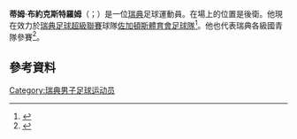 '''蒂姆·布約克斯特羅姆'''（{{lang-sv|Tim Björkström}}；{{bd|1991年|1月8日}}）是一位[[瑞典|瑞典]]足球運動員。在場上的位置是後衛。他現在效力於[[瑞典足球超級聯賽|瑞典足球超級聯賽]]球隊[[佐加頓斯體育會足球隊|佐加頓斯體育會足球隊]]<ref>{{cite web|title=Tim Björkström|url=http://svenskfotboll.se/superettan/person/?playerid=5946|publisher=Svenskfotboll|accessdate=10 February 2012}}</ref>。他也代表瑞典各級國青隊參賽<ref>{{cite web|title=Förnyat förtronde för Tim Björkström|url=http://webcache.googleusercontent.com/search?q=cache:X9okb1umXtoJ:brommapojkarna.se/index.php%3Foption%3Dcom_content%26view%3Darticle%26id%3D423:foernyat-foertroende-foer-tim-bjoerkstroem%26catid%3D82:nyheter%26Itemid%3D422+&cd=6&hl=sv&ct=clnk&gl=se|publisher=[[IF_Brommapojkarna|IF Brommapojkarna]]|accessdate=25 March 2015}}{{Dead link|date=2018年11月 |bot=InternetArchiveBot |fix-attempted=yes }}</ref>。
==參考資料==
{{Reflist}}

{{DEFAULTSORT: Björkström, Tim}}
[[Category:瑞典男子足球运动员|Category:瑞典男子足球运动员]]